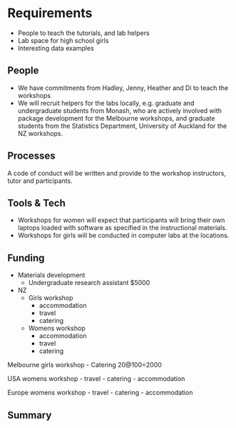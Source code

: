 # Requirements
<!-- 
An idea of what is required to make the project actually happen
-->

- People to teach the tutorials, and lab helpers
- Lab space for high school girls
- Interesting data examples 

## People
<!--
Who needs to be involved, what's the proposed structure, what will it take to get their involvement?
-->

- We have commitments from Hadley, Jenny, Heather and Di to teach the workshops
- We will recruit helpers for the labs locally, e.g. graduate and undergraduate students from Monash, who are actively involved with package development for the Melbourne workshops, and graduate students from the Statistics Department, University of Auckland for the NZ workshops. 

## Processes
<!-- 
What processes need to be put in place e.g. codes of conduct, regular ISC meetings, handover to the community at large?
-->

A code of conduct will be written and provide to the workshop instructors, tutor and participants. 

## Tools & Tech
<!--
What is going to be needed to deliver this project? 

Will cloud computing be used - if yes are there are necessary components that will be deciding factors between providers?

Are there tools or tech that don't exist that will be produced to facilitate the project?
-->

- Workshops for women will expect that participants will bring their own laptops loaded with software as specified in the instructional materials.
- Workshops for girls will be conducted in computer labs at the locations. 

## Funding
<!-- 
[TO DO] THE GUIDANCE IS PRETTY UNCLEAR, ESP IN LIGHT OF GABOR'S PROPOSAL VS AWARD SIZE

-->

- Materials development
  - Undergraduate research assistant $5000
  
- NZ
  - Girls workshop
    - accommodation 
    - travel 
    - catering
  - Womens workshop
    - accommodation 
    - travel
    - catering

Melbourne girls workshop
  - Catering 20@100=2000
  
USA womens workshop
  - travel
  - catering
  - accommodation
  
Europe womens workshop
  - travel
  - catering
  - accommodation
  
## Summary
<!--
A summary of the requirements that contextualises the costs
-->
